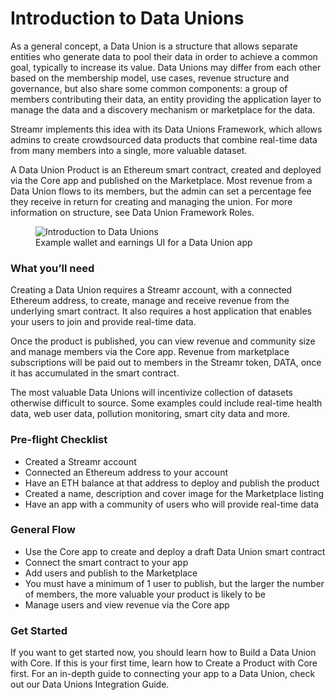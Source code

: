 


# Introduction to Data Unions

As a general concept, a Data Union is a structure that allows separate entities who generate data to pool their data in order to achieve a common goal, typically to increase its value. Data Unions may differ from each other based on the membership model, use cases, revenue structure and governance, but also share some common components: a group of members contributing their data, an entity providing the application layer to manage the data and a discovery mechanism or marketplace for the data.

Streamr implements this idea with its Data Unions Framework, which allows admins to create crowdsourced data products that combine real-time data from many members into a single, more valuable dataset. 

A Data Union Product is an Ethereum smart contract, created and deployed via the Core app and published on the Marketplace. Most revenue from a Data Union flows to its members, but the admin can set a percentage fee they receive in return for creating and managing the union. For more information on structure, see Data Union Framework Roles.

<figure>
    <picture>
        <img
            src={RevenueAndData}
            srcSet={`${RevenueAndData2x} 2x`}
            alt="Introduction to Data Unions"
        />
    </picture>
    <figcaption>Example wallet and earnings UI for a Data Union app</figcaption>
</figure>

### What you’ll need

Creating a Data Union requires a Streamr account, with a connected Ethereum address, to create, manage and receive revenue from the underlying smart contract. It also requires a host application that enables your users to join and provide real-time data. 

Once the product is published, you can view revenue and community size and manage members via the Core app. Revenue from marketplace subscriptions will be paid out to members in the Streamr token, DATA, once it has accumulated in the smart contract.

The most valuable Data Unions will incentivize collection of datasets otherwise difficult to source. Some examples could include real-time health data, web user data, pollution monitoring, smart city data and more. 

### Pre-flight Checklist

<div className={docsStyles.checklist}>

- Created a Streamr account
- Connected an Ethereum address to your account
- Have an ETH balance at that address to deploy and publish the product
- Created a name, description and cover image for the Marketplace listing
- Have an app with a community of users who will provide real-time data

</div>

### General Flow

- Use the Core app to create and deploy a draft Data Union smart contract
- Connect the smart contract to your app
- Add users and publish to the Marketplace
- You must have a minimum of 1 user to publish, but the larger the number<br />
  of members, the more valuable your product is likely to be
- Manage users and view revenue via the Core app

### Get Started

If you want to get started now, you should learn how to <Link to={docsLinks.dataUnionsInCore}>Build a Data Union with Core</Link>. If this is your first time, learn how to <Link to={docsLinks.products}>Create a Product with Core</Link> first. For an in-depth guide to connecting your app to a Data Union, check out our <Link to={docsLinks.joinAndWithdraw}>Data Unions Integration Guide</Link>.
